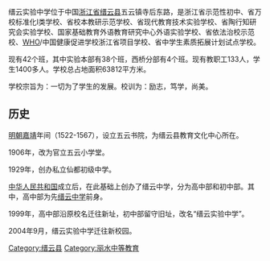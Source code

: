 {{unreferenced|time=2011-11-05T05:52:06+00:00}}
缙云实验中学位于中国[[浙江省|浙江省]][[缙云县|缙云县]]五云镇寺后东路，是浙江省示范性初中、省万校标准化I类学校、省校本教研示范学校、省现代教育技术实验学校、省陶行知研究会实验学校、国家基础教育外语教育研究中心外语实验学校、省依法治校示范校、[[WHO|WHO]]/中国健康促进学校浙江省项目学校、省中学生素质拓展计划试点学校。

现有42个班，其中实验本部有38个班，西桥分部有4个班。现有教职工133人，学生1400多人。学校总占地面积63812平方米。

学校宗旨为：一切为了学生的发展。校训为：励志，笃学，尚美。

==历史==

[[明朝|明朝]][[嘉靖|嘉靖]]年间（1522-1567），设立五云书院，为缙云县教育文化中心所在。

1906年，改为官立五云小学堂。

1929年，创办私立仙都初级中学。

[[中华人民共和国|中华人民共和国]]成立后，在此基础上创办了缙云中学，分为高中部和初中部。其中，高中部为先[[缙云中学|缙云中学]]前身。

1999年，高中部沿原校名迁往新址，初中部留守旧址，改名“缙云实验中学”。

2004年9月，缙云实验中学迁往新校园。

[[Category:缙云县|Category:缙云县]]
[[Category:丽水中等教育|Category:丽水中等教育]]